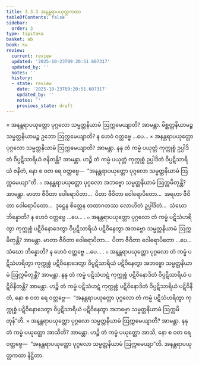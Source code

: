 ```yaml
---
title: 3.3.3 အနန္တရာပယုတ္တကထာ
tableOfContents: false
sidebar:
  order: 3
type: tipitaka
basket: ab
book: kv
review:
  current: review
  updated: '2025-10-23T09:20:51.607317'
  updated_by: ''
  notes: ''
  history:
  - state: review
    date: '2025-10-23T09:20:51.607317'
    updated_by: ''
    notes: ''
    previous_state: draft
---
```



<ReviewStatus review={frontmatter.review} showDetails={true} />

<HypothesisAnnotation frontmatter={frontmatter} />

<DynamicBreadcrumb />

<Division number="660" book="kv" e="ch" v="32" p="347">

<Paragraph number="2150" book="kv">
× အနန္တရာပယုတ္တော ပုဂ္ဂလော သမ္မတ္တနိယာမံ ဩက္ကမေယျာတိ? အာမန္တာ. မိစ္ဆတ္တနိယာမဉ္စ သမ္မတ္တနိယာမဉ္စ ဥဘော ဩက္ကမေယျာတိ? န ဟေဝံ ဝတ္တဗ္ဗေ …ပေ…
</Paragraph>

<Paragraph number="2151" book="kv">
× အနန္တရာပယုတ္တော ပုဂ္ဂလော သမ္မတ္တနိယာမံ ဩက္ကမေယျာတိ? အာမန္တာ. နနု တံ ကမ္မံ ပယုတ္တံ ကုက္ကုစ္စံ ဥပ္ပါဒိတံ ဝိပ္ပဋိသာရိယံ ဇနိတန္တိ? အာမန္တာ. ဟဉ္စိ တံ ကမ္မံ ပယုတ္တံ ကုက္ကုစ္စံ ဥပ္ပါဒိတံ ဝိပ္ပဋိသာရိယံ ဇနိတံ, နော စ ဝတ ရေ ဝတ္တဗ္ဗေ—  “အနန္တရာပယုတ္တော ပုဂ္ဂလော သမ္မတ္တနိယာမံ ဩက္ကမေယျာ”တိ.
</Paragraph>

</Division>
<Division number="661" book="kv" e="ch" v="32" p="347">

<Paragraph number="2152" book="kv">
๐ အနန္တရာပယုတ္တော ပုဂ္ဂလော အဘဗ္ဗော သမ္မတ္တနိယာမံ ဩက္ကမိတုန္တိ? အာမန္တာ. မာတာ ဇီဝိတာ ဝေါရောပိတာ…  ပိတာ ဇီဝိတာ ဝေါရောပိတော…  အရဟာ ဇီဝိတာ ဝေါရောပိတော…  ဒုဋ္ဌေန စိတ္တေန တထာဂတဿ လောဟိတံ ဥပ္ပါဒိတံ…  သံဃော ဘိန္နောတိ? န ဟေဝံ ဝတ္တဗ္ဗေ …ပေ… .
</Paragraph>

<Paragraph number="2153" book="kv">
๐ အနန္တရာပယုတ္တော ပုဂ္ဂလော တံ ကမ္မံ ပဋိသံဟရိတွာ ကုက္ကုစ္စံ ပဋိဝိနောဒေတွာ ဝိပ္ပဋိသာရိယံ ပဋိဝိနေတွာ အဘဗ္ဗော သမ္မတ္တနိယာမံ ဩက္ကမိတုန္တိ? အာမန္တာ. မာတာ ဇီဝိတာ ဝေါရောပိတာ…  ပိတာ ဇီဝိတာ ဝေါရောပိတော …ပေ…  သံဃော ဘိန္နောတိ? န ဟေဝံ ဝတ္တဗ္ဗေ …ပေ… .
</Paragraph>

<Paragraph number="2154" book="kv">
๐ အနန္တရာပယုတ္တော ပုဂ္ဂလော တံ ကမ္မံ ပဋိသံဟရိတွာ ကုက္ကုစ္စံ ပဋိဝိနောဒေတွာ ဝိပ္ပဋိသာရိယံ ပဋိဝိနေတွာ အဘဗ္ဗော သမ္မတ္တနိယာမံ ဩက္ကမိတုန္တိ? အာမန္တာ. နနု တံ ကမ္မံ ပဋိသံဟဋံ ကုက္ကုစ္စံ ပဋိဝိနောဒိတံ ဝိပ္ပဋိသာရိယံ ပဋိဝိနီတန္တိ? အာမန္တာ. ဟဉ္စိ တံ ကမ္မံ ပဋိသံဟဋံ ကုက္ကုစ္စံ ပဋိဝိနောဒိတံ ဝိပ္ပဋိသာရိယံ ပဋိဝိနီတံ, နော စ ဝတ ရေ ဝတ္တဗ္ဗေ—  “အနန္တရာပယုတ္တော ပုဂ္ဂလော တံ ကမ္မံ ပဋိသံဟရိတွာ ကုက္ကုစ္စံ ပဋိဝိနောဒေတွာ ဝိပ္ပဋိသာရိယံ ပဋိဝိနေတွာ အဘဗ္ဗော သမ္မတ္တနိယာမံ ဩက္ကမိတုန်”တိ.
</Paragraph>

</Division>
<Division number="662" book="kv" e="ch" v="32" p="348">

<Paragraph number="2155" book="kv">
× အနန္တရာပယုတ္တော ပုဂ္ဂလော သမ္မတ္တနိယာမံ ဩက္ကမေယျာတိ? အာမန္တာ. နနု တံ ကမ္မံ ပယုတ္တော အာသီတိ? အာမန္တာ. ဟဉ္စိ တံ ကမ္မံ ပယုတ္တော အာသိ, နော စ ဝတ ရေ ဝတ္တဗ္ဗေ—  “အနန္တရာပယုတ္တော ပုဂ္ဂလော သမ္မတ္တနိယာမံ ဩက္ကမေယျာ”တိ.

</Paragraph>
</Division>

<Paragraph number="2156" type="center" book="kv">
အနန္တရာပယုတ္တကထာ နိဋ္ဌိတာ.
</Paragraph>